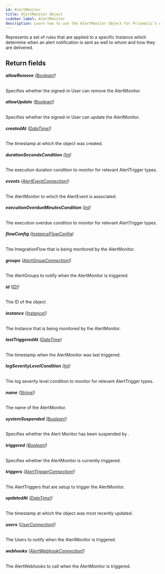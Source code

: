 ```yaml
---
id: AlertMonitor
title: AlertMonitor Object
sidebar_label: AlertMonitor
description: Learn how to use the AlertMonitor Object for Prismatic's API.
---
```


Represents a set of rules that are applied to a specific Instance which
determine when an alert notification is sent as well to whom and how they
are delivered.

## Return fields

###### <b>allowRemove</b> ([Boolean!](api/schema/scalar/Boolean.mdx))

Specifies whether the signed-in User can remove the AlertMonitor.

###### <b>allowUpdate</b> ([Boolean!](api/schema/scalar/Boolean.mdx))

Specifies whether the signed-in User can update the AlertMonitor.

###### <b>createdAt</b> ([DateTime!](api/schema/scalar/DateTime.mdx))

The timestamp at which the object was created.

###### <b>durationSecondsCondition</b> ([Int](api/schema/scalar/Int.mdx))

The execution duration condition to monitor for relevant AlertTrigger types.

###### <b>events</b> ([AlertEventConnection!](api/schema/object/AlertEventConnection.mdx))

The AlertMonitor to which the AlertEvent is associated.

###### <b>executionOverdueMinutesCondition</b> ([Int](api/schema/scalar/Int.mdx))

The execution overdue condition to monitor for relevant AlertTrigger types.

###### <b>flowConfig</b> ([InstanceFlowConfig](api/schema/object/InstanceFlowConfig.mdx))

The IntegrationFlow that is being monitored by the AlertMonitor.

###### <b>groups</b> ([AlertGroupConnection!](api/schema/object/AlertGroupConnection.mdx))

The AlertGroups to notify when the AlertMonitor is triggered.

###### <b>id</b> ([ID!](api/schema/scalar/ID.mdx))

The ID of the object

###### <b>instance</b> ([Instance!](api/schema/object/Instance.mdx))

The Instance that is being monitored by the AlertMonitor.

###### <b>lastTriggeredAt</b> ([DateTime](api/schema/scalar/DateTime.mdx))

The timestamp when the AlertMonitor was last triggered.

###### <b>logSeverityLevelCondition</b> ([Int](api/schema/scalar/Int.mdx))

The log severity level condition to monitor for relevant AlertTrigger types.

###### <b>name</b> ([String!](api/schema/scalar/String.mdx))

The name of the AlertMonitor.

###### <b>systemSuspended</b> ([Boolean!](api/schema/scalar/Boolean.mdx))

Specifies whether the Alert Monitor has been suspended by .

###### <b>triggered</b> ([Boolean!](api/schema/scalar/Boolean.mdx))

Specifies whether the AlertMonitor is currently triggered.

###### <b>triggers</b> ([AlertTriggerConnection!](api/schema/object/AlertTriggerConnection.mdx))

The AlertTriggers that are setup to trigger the AlertMonitor.

###### <b>updatedAt</b> ([DateTime!](api/schema/scalar/DateTime.mdx))

The timestamp at which the object was most recently updated.

###### <b>users</b> ([UserConnection!](api/schema/object/UserConnection.mdx))

The Users to notify when the AlertMonitor is triggered.

###### <b>webhooks</b> ([AlertWebhookConnection!](api/schema/object/AlertWebhookConnection.mdx))

The AlertWebhooks to call when the AlertMonitor is triggered.
